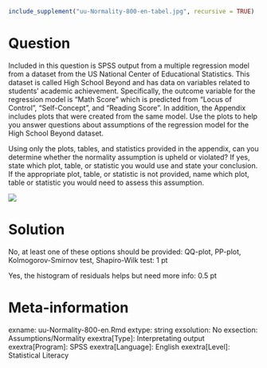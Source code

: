 ```{r, echo = FALSE, results = "hide"}
include_supplement("uu-Normality-800-en-tabel.jpg", recursive = TRUE)
```



Question
========
Included in this question is SPSS output from a multiple regression model from a dataset from the US National Center of Educational Statistics. This dataset is called High School Beyond and has data on variables related to students’ academic achievement. Specifically, the outcome variable for the regression model is “Math Score” which is predicted from “Locus of Control”, “Self-Concept”, and “Reading Score”. In addition, the Appendix includes plots that were created from the same model. Use the plots to help you answer questions about assumptions of the regression model for the High School Beyond dataset. 

Using only the plots, tables, and statistics provided in the appendix, can you determine whether the normality assumption is upheld or violated? If yes, state which plot, table, or statistic you would use and state your conclusion. If the appropriate plot, table, or statistic is not provided, name which plot, table or statistic you would need to assess this assumption. 

![](uu-Normality-800-en-tabel.jpg)
  

Solution
========
  
No, at least one of these options should be provided: QQ-plot, PP-plot, Kolmogorov-Smirnov test, Shapiro-Wilk test: 1 pt

Yes, the histogram of residuals helps but need more info: 0.5 pt



Meta-information
================
exname: uu-Normality-800-en.Rmd
extype: string
exsolution: No 
exsection: Assumptions/Normality
exextra[Type]: Interpretating output
exextra[Program]: SPSS
exextra[Language]: English
exextra[Level]: Statistical Literacy
